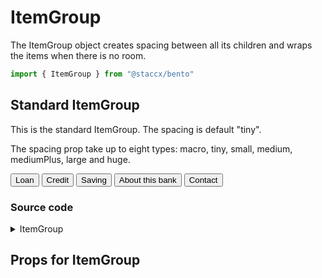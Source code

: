
<Meta title="components/Layout/ItemGroup" component={ItemGroup}/>

# ItemGroup
The ItemGroup object creates spacing between all its children and wraps the items when there is no room.

```javascript
import { ItemGroup } from "@staccx/bento"
```

## Standard ItemGroup
This is the standard ItemGroup. The spacing is default "tiny".

The spacing prop take up to eight types: macro, tiny, small, medium, mediumPlus, large and huge.

<Preview>
  <Story name="Standard">
   <ItemGroup spacing="medium">
        <Button>Loan</Button>
        <Button>Credit</Button>
        <Button>Saving</Button>
        <Button>About this bank</Button>
        <Button>Contact</Button>
   </ItemGroup>
  </Story>
</Preview>

### Source code
<details><summary>ItemGroup</summary>
<p>

```bash

import React from "react"
import styled from "styled-components"
import { applyVariants, spacing, commonPropTypes } from "../../../theming"
import themeProps from "./ItemGroup.themeProps"
import { componentCreateFactory } from "../../../theming/utils/createVariantsFunctionFactory"
/**
 * The ItemGroup object creates spacing between all its children and wraps the items when there is no room
 */
const ItemGroup = ({ children, spacing, variant, className, ...restProps }) => (
  <Wrap variant={variant} className={className} {...restProps}>
    <ItemGroupElement spacing={spacing} variant={variant}>
      {children}
    </ItemGroupElement>
  </Wrap>
)

const Wrap = styled.div`
  overflow: hidden;
  ${applyVariants(themeProps.wrapper)};
`

const ItemGroupElement = styled.div`
  display: flex;
  flex-wrap: wrap;
  margin: 0 -${p => spacing(p.spacing)} -${p => spacing(p.spacing)};
  & > * {
    margin: 0 ${p => spacing(p.spacing)} ${p => spacing(p.spacing)};
  }
  ${applyVariants(themeProps.group)};
`

ItemGroup.propTypes = {
  /**
   * The component need children inside it.
   */
  children: commonPropTypes.children.isRequired,
  /**
   * The spacing betweeen the children. The prop handle eight types listed above.
   */
  spacing: commonPropTypes.spacing
}

ItemGroup.defaultProps = {
  spacing: "tiny"
}
ItemGroup.themeProps = themeProps
ItemGroup.createVariants = componentCreateFactory(ItemGroup)

export default ItemGroup

```

</p>
</details>

## Props for ItemGroup
<Props of={ItemGroup} />
